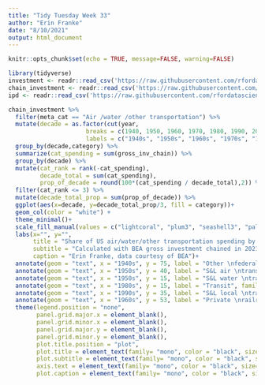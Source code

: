 ```yaml
---
title: "Tidy Tuesday Week 33"
author: "Erin Franke"
date: "8/10/2021"
output: html_document
---
```


```r
knitr::opts_chunk$set(echo = TRUE, message=FALSE, warning=FALSE)
```

```r
library(tidyverse)
investment <- readr::read_csv('https://raw.githubusercontent.com/rfordatascience/tidytuesday/master/data/2021/2021-08-10/investment.csv')
chain_investment <- readr::read_csv('https://raw.githubusercontent.com/rfordatascience/tidytuesday/master/data/2021/2021-08-10/chain_investment.csv')
ipd <- readr::read_csv('https://raw.githubusercontent.com/rfordatascience/tidytuesday/master/data/2021/2021-08-10/ipd.csv')
```

```r
chain_investment %>%
  filter(meta_cat == "Air /water /other transportation") %>%
  mutate(decade = as.factor(cut(year, 
                      breaks = c(1940, 1950, 1960, 1970, 1980, 1990, 2000, 2010, 2020), 
                      labels = c("1940s", "1950s", "1960s", "1970s", "1980s", "1990s", "2000s", "2010s")))) %>%
  group_by(decade,category) %>%
  summarize(cat_spending = sum(gross_inv_chain)) %>%
  group_by(decade) %>%
  mutate(cat_rank = rank(-cat_spending), 
         decade_total = sum(cat_spending), 
         prop_of_decade = round(100*(cat_spending / decade_total),2)) %>%
  filter(cat_rank <= 3) %>%
  mutate(decade_total_prop = sum(prop_of_decade)) %>%
  ggplot(aes(x=decade, y=decade_total_prop/3, fill = category))+
  geom_col(color = "white") +
  theme_minimal()+
  scale_fill_manual(values = c("lightcoral", "plum3", "seashell3", "palegreen3", "paleturquoise3", "sandybrown", "orchid2", "yellow2", "steelblue2", "tan1", "royalblue2", "palevioletred2"))+
  labs(x="", y="", 
       title = "Share of US air/water/other transportation spending by top 3 categories per decade", 
       subtitle = "Calculated with BEA gross investment chained in 2021 dollars", 
       caption = "Erin Franke, data courtesy of BEA")+
  annotate(geom = "text", x = "1940s", y = 75, label = "Other \nfederal \nstructures", family= "mono", color = "black", cex = 2.5, face = "bold")+
  annotate(geom = "text", x = "1950s", y = 40, label = "S&L air \ntransportation \nstructures", family= "mono", color = "black", cex = 2, face = "bold")+
  annotate(geom = "text", x = "1950s", y = 15, label = "S&L water \ntransportation \nstructures", family= "mono", color = "black", cex = 2, face = "bold")+
  annotate(geom = "text", x = "1980s", y = 15, label = "Transit", family= "mono", color = "black", cex = 2.5, face = "bold")+
  annotate(geom = "text", x = "1990s", y = 35, label = "S&L local \ntransit \nstructures", family= "mono", color = "black", cex = 2.5, face = "bold")+
  annotate(geom = "text", x = "1960s", y = 53, label = "Private \nrailroad & \ntrack \nreplacement \nstructures", family= "mono", color = "black", cex = 2, face = "bold")+
  theme(legend.position = "none", 
        panel.grid.major.x = element_blank(), 
        panel.grid.minor.x = element_blank(),
        panel.grid.major.y = element_blank(),
        panel.grid.minor.y = element_blank(), 
        plot.title.position = "plot", 
        plot.title = element_text(family= "mono", color = "black", size=10, face = "bold"), 
        plot.subtitle = element_text(family= "mono", color = "black", size=9, face = "bold"), 
        axis.text = element_text(family= "mono", color = "black", size=8, face = "bold"), 
        plot.caption = element_text(family= "mono", color = "black", size=8, face = "bold"))
```

